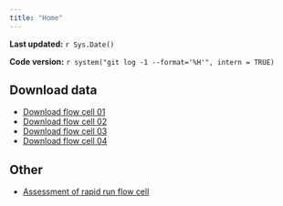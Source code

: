 ```yaml
---
title: "Home"
---
```


**Last updated:** `r Sys.Date()`

**Code version:** `r system("git log -1 --format='%H'", intern = TRUE)`


## Download data

*  [Download flow cell 01](download_flow_cell_01.html)
*  [Download flow cell 02](download_flow_cell_02.html)
*  [Download flow cell 03](download_flow_cell_03.html)
*  [Download flow cell 04](download_flow_cell_04.html)

## Other

*  [Assessment of rapid run flow cell](analysis.html)
